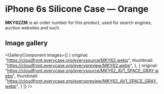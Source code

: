 
# iPhone 6s Silicone Case — Orange

<Callout type='info' emoji='👉🏻'>**MKY62ZM** is an order number for this product, used for search engines, auction websites and such.</Callout>

## Image gallery

<GalleryComponent
    images={[
      {
        original: "https://cloudfront.everycase.org/everysource/MKY62.webp",
        thumbnail: "https://cloudfront.everycase.org/everypreview/MKY62.webp",
      },
      {
        original: "https://cloudfront.everycase.org/everysource/MKY62_AV1_SPACE_GRAY.webp",
        thumbnail: "https://cloudfront.everycase.org/everypreview/MKY62_AV1_SPACE_GRAY.webp",
      }
    ]}
  />
